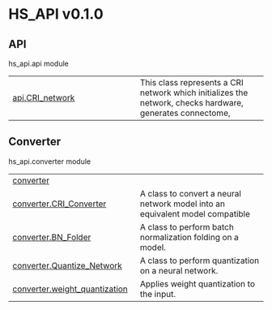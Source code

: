 # HS_API v0.1.0

## API

hs_api.api module

| | |
| --- | --- |
| [api.CRI_network](api.CRI_network.qmd#hs_api.api.CRI_network) | This class represents a CRI network which initializes the network, checks hardware, generates connectome, |

## Converter

hs_api.converter module

| | |
| --- | --- |
| [converter](converter.qmd#hs_api.converter) |  |
| [converter.CRI_Converter](converter.CRI_Converter.qmd#hs_api.converter.CRI_Converter) | A class to convert a neural network model into an equivalent model compatible |
| [converter.BN_Folder](converter.BN_Folder.qmd#hs_api.converter.BN_Folder) | A class to perform batch normalization folding on a model. |
| [converter.Quantize_Network](converter.Quantize_Network.qmd#hs_api.converter.Quantize_Network) | A class to perform quantization on a neural network. |
| [converter.weight_quantization](converter.weight_quantization.qmd#hs_api.converter.weight_quantization) | Applies weight quantization to the input. |